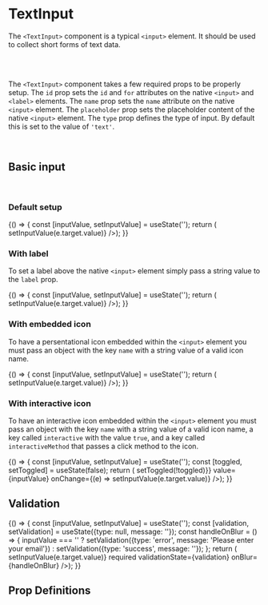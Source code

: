 
<Meta title="Components/TextInput" component={TextInput} />

# TextInput

The `<TextInput>` component is a typical `<input>` element. It should be used to collect short forms of text data.

<br />
<br />

The `<TextInput>` component takes a few required props to be properly setup. The `id` prop sets the `id` and `for` attributes on the native `<input>`
and `<label>` elements. The `name` prop sets the `name` attribute on the native `<input>` element. The `placeholder` prop sets the placeholder content of the
native `<input>` element. The `type` prop defines the type of input. By default this is set to the value of `'text'`.

<br />

## Basic input

<br />

### Default setup

<Canvas>
  <Story name="Basic/Default">
    {() => {
      const [inputValue, setInputValue] = useState('');
      return (<TextInput id="basic" name="basic" type="text" placeholder="Enter text" value={inputValue} onChange={(e) => setInputValue(e.target.value)} />);
    }}
  </Story>
</Canvas>

### With label

To set a label above the native `<input>` element simply pass a string value to the `label` prop.

<Canvas>
  <Story name="Basic/Label">
    {() => {
      const [inputValue, setInputValue] = useState('');
      return (<TextInput id="label" name="label" type="text" placeholder="Enter your name" label="Name" value={inputValue} onChange={(e) => setInputValue(e.target.value)} />);
    }}
  </Story>
</Canvas>


### With embedded icon

To have a persentational icon embedded within the `<input>` element you must pass an object with the key `name` with a string value of a valid icon name.

<Canvas>
  <Story name="Basic/Icon/Persentational">
    {() => {
      const [inputValue, setInputValue] = useState('');
      return (<TextInput id="icon" name="icon" type="text" placeholder="Enter your name" label="Name" icon={{name: 'person'}} value={inputValue} onChange={(e) => setInputValue(e.target.value)} />);
    }}
  </Story>
</Canvas>


### With interactive icon

To have an interactive icon embedded within the `<input>` element you must pass an object with the key `name` with a string value of a valid icon name, a key called `interactive` with the value `true`, and a key called `interactiveMethod` that passes a click method to the icon.

<Canvas>
  <Story name="Basic/Icon/Interactive">
    {() => {
      const [inputValue, setInputValue] = useState('');
      const [toggled, setToggled] = useState(false);
      return (<TextInput id="icon-interactive" name="icon-interactive" type={toggled ? 'text' : 'password'} placeholder="Enter your password" label="Password" icon={{name: toggled ? 'eyeOff' : 'eyeOn', interactive: true, interactiveMethod: () => setToggled(!toggled)}} value={inputValue} onChange={(e) => setInputValue(e.target.value)} />);
    }}
  </Story>
</Canvas>

<br />

## Validation

<Canvas>
  <Story name="Validation/Required">
    {() => {
      const [inputValue, setInputValue] = useState('');
      const [validation, setValidation] = useState({type: null, message: ''});
      const handleOnBlur = () => {
        inputValue === '' ? setValidation({type: 'error', message: 'Please enter your email'}) : setValidation({type: 'success', message: ''});
      };
      return (<TextInput id="required" name="required" type="email" placeholder="Enter your email" label="Email" icon={{name: 'mail'}} value={inputValue} onChange={(e) => setInputValue(e.target.value)} required validationState={validation} onBlur={handleOnBlur} />);
    }}
  </Story>
</Canvas>


## Prop Definitions

<ArgsTable of={TextInput} />
